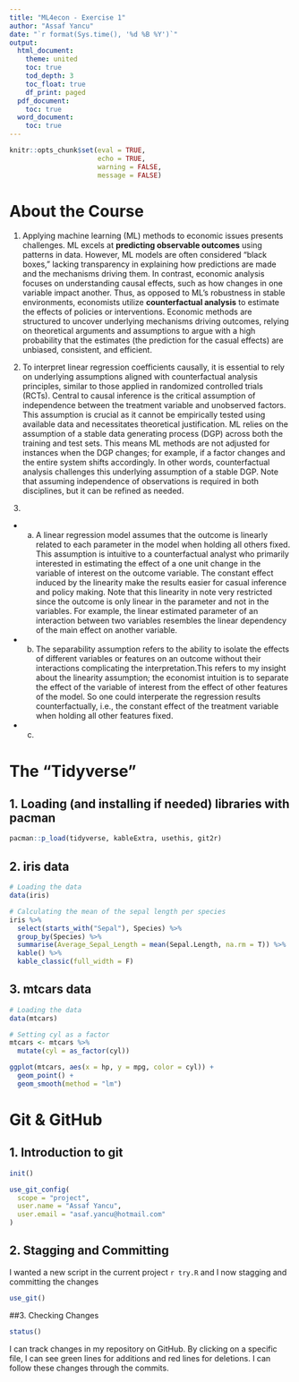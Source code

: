 ```yaml
---
title: "ML4econ - Exercise 1"
author: "Assaf Yancu"
date: "`r format(Sys.time(), '%d %B %Y')`"
output:
  html_document:
    theme: united
    toc: true
    tod_depth: 3
    toc_float: true
    df_print: paged
  pdf_document:
    toc: true
  word_document:
    toc: true
---
```


```r
knitr::opts_chunk$set(eval = TRUE,
                      echo = TRUE,
                      warning = FALSE,
                      message = FALSE)
```

# About the Course
1. Applying machine learning (ML) methods to economic issues presents challenges. ML excels at **predicting observable outcomes** using patterns in data. However, ML models are often considered "black boxes," lacking transparency in explaining how predictions are made and the mechanisms driving them. In contrast, economic analysis focuses on understanding causal effects, such as how changes in one variable impact another. Thus, as opposed to ML's robustness in stable environments, economists utilize **counterfactual analysis** to estimate the effects of policies or interventions. Economic methods are structured to uncover underlying mechanisms driving outcomes, relying on theoretical arguments and assumptions to argue with a high probability that the estimates (the prediction for the casual effects) are unbiased, consistent, and efficient.


2. To interpret linear regression coefficients causally, it is essential to rely on underlying assumptions aligned with counterfactual analysis principles, similar to those applied in randomized controlled trials (RCTs). Central to causal inference is the critical assumption of independence between the treatment variable and unobserved factors. This assumption is crucial as it cannot be empirically tested using available data and necessitates theoretical justification. ML relies on the assumption of a stable data generating process (DGP) across both the training and test sets. This means ML methods are not adjusted for instances when the DGP changes; for example, if a factor changes and the entire system shifts accordingly. In other words, counterfactual analysis challenges this underlying assumption of a stable DGP. Note that assuming independence of observations is required in both disciplines, but it can be refined as needed.


3. 
  + a. A linear regression model assumes that the outcome is linearly related to each parameter in the model when holding all others fixed. This assumption is intuitive to a counterfactual analyst who primarily interested in estimating the effect of a one unit change in the variable of interest on the outcome variable. The constant effect induced by the linearity make the results easier for casual inference and policy making.  Note that this linearity in note very restricted since the outcome is only linear in the parameter and not in the variables. For example, the linear estimated parameter of an interaction between two variables resembles the linear dependency of the main effect on another variable.
  + b. The separability assumption refers to the ability to isolate the effects of different variables or features on an outcome without their interactions complicating the interpretation.This refers to my insight about the linearity assumption; the economist intuition is to separate the effect of the variable of interest from the effect of other features of the model. So one could interperate the regression results counterfactually, i.e., the constant effect of the treatment variable when holding all other features fixed.
  + c. 

# The “Tidyverse”

## 1. Loading (and installing if needed) libraries with pacman
```r
pacman::p_load(tidyverse, kableExtra, usethis, git2r)
```

## 2. iris data
```r
# Loading the data
data(iris)

# Calculating the mean of the sepal length per species
iris %>% 
  select(starts_with("Sepal"), Species) %>% 
  group_by(Species) %>% 
  summarise(Average_Sepal_Length = mean(Sepal.Length, na.rm = T)) %>% 
  kable() %>% 
  kable_classic(full_width = F)

```


## 3. mtcars data
```r
# Loading the data
data(mtcars)

# Setting cyl as a factor
mtcars <- mtcars %>%
  mutate(cyl = as_factor(cyl))

ggplot(mtcars, aes(x = hp, y = mpg, color = cyl)) + 
  geom_point() + 
  geom_smooth(method = "lm")

```

# Git & GitHub

## 1. Introduction to git
```r
init()

use_git_config(
  scope = "project",
  user.name = "Assaf Yancu",
  user.email = "asaf.yancu@hotmail.com"
)
```

## 2. Stagging and Committing 
I wanted a new script in the current project `r try.R` and I now stagging and committing the changes
```r
use_git()
```


##3. Checking Changes
```r
status()
```

I can track changes in my repository on GitHub. By clicking on a specific file, I can see green lines for additions and red lines for deletions. I can follow these changes through the commits.